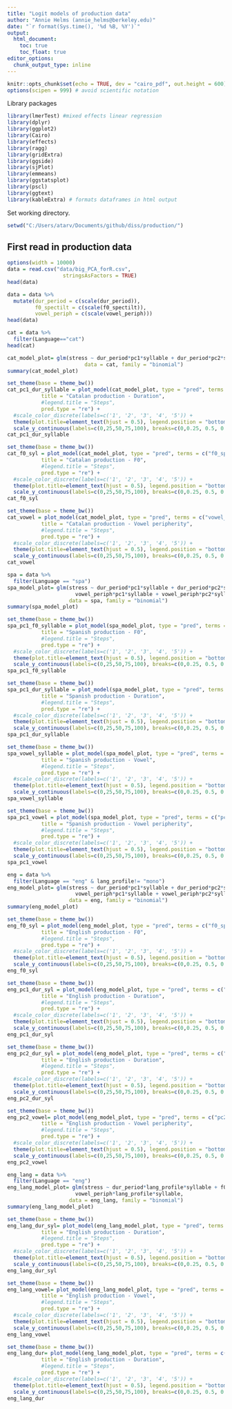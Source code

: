 ```yaml
---
title: "Logit models of production data"
author: "Annie Helms (annie_helms@berkeley.edu)"
date: "`r format(Sys.time(), '%d %B, %Y')`"
output:
  html_document:
    toc: true
    toc_float: true
editor_options: 
  chunk_output_type: inline
---
```


```r
knitr::opts_chunk$set(echo = TRUE, dev = "cairo_pdf", out.height = 600)
options(scipen = 999) # avoid scientific notation
```

Library packages

```r
library(lmerTest) #mixed effects linear regression
library(dplyr)
library(ggplot2)
library(Cairo)
library(effects)
library(ragg)
library(gridExtra)
library(ggside)
library(sjPlot)
library(emmeans)
library(ggstatsplot)
library(pscl)
library(ggtext)
library(kableExtra) # formats dataframes in html output
```

Set working directory.

```r
setwd("C:/Users/atarv/Documents/github/diss/production/")
```


## First read in production data

```r
options(width = 10000)
data = read.csv("data/big_PCA_forR.csv", 
                  stringsAsFactors = TRUE)
head(data)
```

```r
data = data %>%
  mutate(dur_period = c(scale(dur_period)),
         f0_spectilt = c(scale(f0_spectilt)),
         vowel_periph = c(scale(vowel_periph)))
head(data)
```

```r
cat = data %>%
  filter(Language=="cat")
head(cat)

```

```r
cat_model_plot= glm(stress ~ dur_period*pc1*syllable + dur_period*pc2*syllable + f0_spectilt*pc1*syllable + f0_spectilt*pc2*syllable + vowel_periph*pc1*syllable + vowel_periph*pc2*syllable,
                         data = cat, family = "binomial")
summary(cat_model_plot)
```


```r
set_theme(base = theme_bw())
cat_pc1_dur_syllable = plot_model(cat_model_plot, type = "pred", terms = c("pc1 [all]", "dur_period", "syllable"), axis.title = c("Principal Component 1", "% stressed"),
           title = "Catalan production - Duration",
           #legend.title = "Steps",
           pred.type = "re") +
  #scale_color_discrete(labels=c('1', '2', '3', '4', '5')) +
  theme(plot.title=element_text(hjust = 0.5), legend.position = "bottom") +
  scale_y_continuous(labels=c(0,25,50,75,100), breaks=c(0,0.25, 0.5, 0.75, 1), limits = c(0,1))
cat_pc1_dur_syllable
```


```r
set_theme(base = theme_bw())
cat_f0_syl = plot_model(cat_model_plot, type = "pred", terms = c("f0_spectilt", "syllable"), axis.title = c("F0", "% stressed"),
           title = "Catalan production - F0",
           #legend.title = "Steps",
           pred.type = "re") +
  #scale_color_discrete(labels=c('1', '2', '3', '4', '5')) +
  theme(plot.title=element_text(hjust = 0.5), legend.position = "bottom") +
  scale_y_continuous(labels=c(0,25,50,75,100), breaks=c(0,0.25, 0.5, 0.75, 1), limits = c(0,1))
cat_f0_syl
```


```r
set_theme(base = theme_bw())
cat_vowel = plot_model(cat_model_plot, type = "pred", terms = c("vowel_periph"), axis.title = c("Vowel peripherity", "% stressed"),
           title = "Catalan production - Vowel peripherity",
           #legend.title = "Steps",
           pred.type = "re") +
  #scale_color_discrete(labels=c('1', '2', '3', '4', '5')) +
  theme(plot.title=element_text(hjust = 0.5), legend.position = "bottom") +
  scale_y_continuous(labels=c(0,25,50,75,100), breaks=c(0,0.25, 0.5, 0.75, 1), limits = c(0,1))
cat_vowel
```


```r
spa = data %>%
  filter(Language == "spa")
spa_model_plot= glm(stress ~ dur_period*pc1*syllable + dur_period*pc2*syllable + f0_spectilt*pc1*syllable + f0_spectilt*pc2*syllable +
                      vowel_periph*pc1*syllable + vowel_periph*pc2*syllable,
                    data = spa, family = "binomial")
summary(spa_model_plot)
```

```r
set_theme(base = theme_bw())
spa_pc1_f0_syllable = plot_model(spa_model_plot, type = "pred", terms = c("pc1 [all]", "f0_spectilt", "syllable"), axis.title = c("Principal Component 1", "% stressed"),
           title = "Spanish production - F0",
           #legend.title = "Steps",
           pred.type = "re") +
  #scale_color_discrete(labels=c('1', '2', '3', '4', '5')) +
  theme(plot.title=element_text(hjust = 0.5), legend.position = "bottom") +
  scale_y_continuous(labels=c(0,25,50,75,100), breaks=c(0,0.25, 0.5, 0.75, 1), limits = c(0,1))
spa_pc1_f0_syllable
```

```r
set_theme(base = theme_bw())
spa_pc1_dur_syllable = plot_model(spa_model_plot, type = "pred", terms = c("pc1 [all]", "dur_period", "syllable"), axis.title = c("Principal Component 1", "% stressed"),
           title = "Spanish production - Duration",
           #legend.title = "Steps",
           pred.type = "re") +
  #scale_color_discrete(labels=c('1', '2', '3', '4', '5')) +
  theme(plot.title=element_text(hjust = 0.5), legend.position = "bottom") +
  scale_y_continuous(labels=c(0,25,50,75,100), breaks=c(0,0.25, 0.5, 0.75, 1), limits = c(0,1))
spa_pc1_dur_syllable
```

```r
set_theme(base = theme_bw())
spa_vowel_syllable = plot_model(spa_model_plot, type = "pred", terms = c("vowel_periph", "syllable"), axis.title = c("Vowel peripherity", "% stressed"),
           title = "Spanish production - Vowel",
           #legend.title = "Steps",
           pred.type = "re") +
  #scale_color_discrete(labels=c('1', '2', '3', '4', '5')) +
  theme(plot.title=element_text(hjust = 0.5), legend.position = "bottom") +
  scale_y_continuous(labels=c(0,25,50,75,100), breaks=c(0,0.25, 0.5, 0.75, 1), limits = c(0,1))
spa_vowel_syllable
```

```r
set_theme(base = theme_bw())
spa_pc1_vowel = plot_model(spa_model_plot, type = "pred", terms = c("pc1 [all]", "vowel_periph"), axis.title = c("Principal Component 1", "% stressed"),
           title = "Spanish production - Vowel peripherity",
           #legend.title = "Steps",
           pred.type = "re") +
  #scale_color_discrete(labels=c('1', '2', '3', '4', '5')) +
  theme(plot.title=element_text(hjust = 0.5), legend.position = "bottom") +
  scale_y_continuous(labels=c(0,25,50,75,100), breaks=c(0,0.25, 0.5, 0.75, 1), limits = c(0,1))
spa_pc1_vowel
```

```r
eng = data %>%
  filter(Language == "eng" & lang_profile!= "mono")
eng_model_plot= glm(stress ~ dur_period*pc1*syllable + dur_period*pc2*syllable + f0_spectilt*pc1*syllable + f0_spectilt*pc2*syllable +
                      vowel_periph*pc1*syllable + vowel_periph*pc2*syllable,
                    data = eng, family = "binomial")
summary(eng_model_plot)
```

```r
set_theme(base = theme_bw())
eng_f0_syl = plot_model(eng_model_plot, type = "pred", terms = c("f0_spectilt", "syllable"), axis.title = c("F0", "% stressed"),
           title = "English production - F0",
           #legend.title = "Steps",
           pred.type = "re") +
  #scale_color_discrete(labels=c('1', '2', '3', '4', '5')) +
  theme(plot.title=element_text(hjust = 0.5), legend.position = "bottom") +
  scale_y_continuous(labels=c(0,25,50,75,100), breaks=c(0,0.25, 0.5, 0.75, 1), limits = c(0,1))
eng_f0_syl
```

```r
set_theme(base = theme_bw())
eng_pc1_dur_syl = plot_model(eng_model_plot, type = "pred", terms = c("pc1 [all]", "dur_period", "syllable"), axis.title = c("Principal Component 1", "% stressed"),
           title = "English production - Duration",
           #legend.title = "Steps",
           pred.type = "re") +
  #scale_color_discrete(labels=c('1', '2', '3', '4', '5')) +
  theme(plot.title=element_text(hjust = 0.5), legend.position = "bottom") +
  scale_y_continuous(labels=c(0,25,50,75,100), breaks=c(0,0.25, 0.5, 0.75, 1), limits = c(0,1))
eng_pc1_dur_syl
```

```r
set_theme(base = theme_bw())
eng_pc2_dur_syl = plot_model(eng_model_plot, type = "pred", terms = c("pc2 [all]", "dur_period", "syllable"), axis.title = c("Principal Component 2", "% stressed"),
           title = "English production - Duration",
           #legend.title = "Steps",
           pred.type = "re") +
  #scale_color_discrete(labels=c('1', '2', '3', '4', '5')) +
  theme(plot.title=element_text(hjust = 0.5), legend.position = "bottom") +
  scale_y_continuous(labels=c(0,25,50,75,100), breaks=c(0,0.25, 0.5, 0.75, 1), limits = c(0,1))
eng_pc2_dur_syl
```

```r
set_theme(base = theme_bw())
eng_pc2_vowel= plot_model(eng_model_plot, type = "pred", terms = c("pc2 [all]", "vowel_periph"), axis.title = c("Principal Component 2", "% stressed"),
           title = "English production - Vowel peripherity",
           #legend.title = "Steps",
           pred.type = "re") +
  #scale_color_discrete(labels=c('1', '2', '3', '4', '5')) +
  theme(plot.title=element_text(hjust = 0.5), legend.position = "bottom") +
  scale_y_continuous(labels=c(0,25,50,75,100), breaks=c(0,0.25, 0.5, 0.75, 1), limits = c(0,1))
eng_pc2_vowel
```

```r
eng_lang = data %>%
  filter(Language == "eng")
eng_lang_model_plot= glm(stress ~ dur_period*lang_profile*syllable + f0_spectilt*lang_profile*syllable +
                      vowel_periph*lang_profile*syllable,
                    data = eng_lang, family = "binomial")
summary(eng_lang_model_plot)
```

```r
set_theme(base = theme_bw())
eng_lang_dur_syl= plot_model(eng_lang_model_plot, type = "pred", terms = c("dur_period", "lang_profile", "syllable"), axis.title = c("Duration", "% stressed"),
           title = "English production - Duration",
           #legend.title = "Steps",
           pred.type = "re") +
  #scale_color_discrete(labels=c('1', '2', '3', '4', '5')) +
  theme(plot.title=element_text(hjust = 0.5), legend.position = "bottom") +
  scale_y_continuous(labels=c(0,25,50,75,100), breaks=c(0,0.25, 0.5, 0.75, 1), limits = c(0,1))
eng_lang_dur_syl
```

```r
set_theme(base = theme_bw())
eng_lang_vowel= plot_model(eng_lang_model_plot, type = "pred", terms = c("vowel_periph", "lang_profile"), axis.title = c("Vowel peripherity", "% stressed"),
           title = "English production - Vowel",
           #legend.title = "Steps",
           pred.type = "re") +
  #scale_color_discrete(labels=c('1', '2', '3', '4', '5')) +
  theme(plot.title=element_text(hjust = 0.5), legend.position = "bottom") +
  scale_y_continuous(labels=c(0,25,50,75,100), breaks=c(0,0.25, 0.5, 0.75, 1), limits = c(0,1))
eng_lang_vowel
```

```r
set_theme(base = theme_bw())
eng_lang_dur= plot_model(eng_lang_model_plot, type = "pred", terms = c("dur_period", "lang_profile"), axis.title = c("Duration", "% stressed"),
           title = "English production - Duration",
           #legend.title = "Steps",
           pred.type = "re") +
  #scale_color_discrete(labels=c('1', '2', '3', '4', '5')) +
  theme(plot.title=element_text(hjust = 0.5), legend.position = "bottom") +
  scale_y_continuous(labels=c(0,25,50,75,100), breaks=c(0,0.25, 0.5, 0.75, 1), limits = c(0,1))
eng_lang_dur
```































